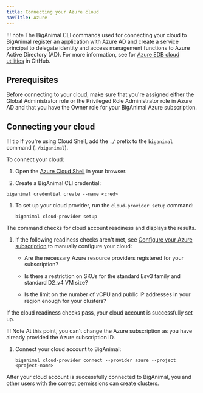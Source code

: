 ```yaml
---
title: Connecting your Azure cloud
navTitle: Azure
---
```


!!! note
    The BigAnimal CLI commands used for connecting your cloud to BigAnimal register an application with Azure AD and create a service principal to delegate identity and access management functions to Azure Active Directory (AD). For more information, see for [Azure EDB cloud utilities](https://github.com/EnterpriseDB/cloud-utilities/tree/main/azure) in GitHub.

## Prerequisites
Before connecting to your cloud, make sure that you're assigned either the Global Administrator role or the Privileged Role Administrator role in Azure AD and that you have the Owner role for your BigAnimal Azure subscription.

## Connecting your cloud

!!! tip
    If you're using Cloud Shell, add the `./` prefix to the `biganimal` command (`./biganimal`).
    
To connect your cloud:

1. Open the [Azure Cloud Shell](https://shell.azure.com/) in your browser.

1.  Create a BigAnimal CLI credential:

   ```shell
   biganimal credential create --name <cred> 
   ```

1. To set up your cloud provider, run the `cloud-provider setup` command:

    ```shell
    biganimal cloud-provider setup 
    ```
  The command checks for cloud account readiness and displays the results. 

1. If the following readiness checks aren't met, see [Configure your Azure subscription](/biganimal/release/getting_started/preparing_cloud_account/01_preparing_azure#configure-your-azure-subscription) to manually configure your cloud:

    - Are the necessary Azure resource providers registered for your subscription?

    - Is there a restriction on SKUs for the standard Esv3 family and standard D2_v4 VM size?
    - Is the limit on the number of vCPU and public IP addresses in your region enough for your clusters?

  If the cloud readiness checks pass, your cloud account is successfully set up. 
  
  !!! Note
      At this point, you can't change the Azure subscription as you have already provided the Azure subscription ID.
  
1. Connect your cloud account to BigAnimal:

   ```shell
   biganimal cloud-provider connect --provider azure --project <project-name>
   ```

After your cloud account is successfully connected to BigAnimal, you and other users with the correct permissions can create clusters.
